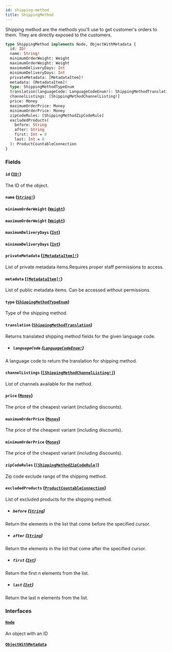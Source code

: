 ```yaml
---
id: shipping-method
title: ShippingMethod
---
```


Shipping method are the methods you'll use to get customer's orders to them. They are directly exposed to the customers.

```graphql
type ShippingMethod implements Node, ObjectWithMetadata {
  id: ID!
  name: String!
  minimumOrderWeight: Weight
  maximumOrderWeight: Weight
  maximumDeliveryDays: Int
  minimumDeliveryDays: Int
  privateMetadata: [MetadataItem]!
  metadata: [MetadataItem]!
  type: ShippingMethodTypeEnum
  translation(languageCode: LanguageCodeEnum!): ShippingMethodTranslation
  channelListings: [ShippingMethodChannelListing!]
  price: Money
  maximumOrderPrice: Money
  minimumOrderPrice: Money
  zipCodeRules: [ShippingMethodZipCodeRule]
  excludedProducts(
    before: String
    after: String
    first: Int = 0
    last: Int = 0
  ): ProductCountableConnection
}
```

### Fields

#### `id` ([`ID!`](/api-reference/scalars/id.mdx))

The ID of the object.

#### `name` ([`String!`](/api-reference/scalars/string.mdx))

#### `minimumOrderWeight` ([`Weight`](/api-reference/objects/weight.mdx))

#### `maximumOrderWeight` ([`Weight`](/api-reference/objects/weight.mdx))

#### `maximumDeliveryDays` ([`Int`](/api-reference/scalars/int.mdx))

#### `minimumDeliveryDays` ([`Int`](/api-reference/scalars/int.mdx))

#### `privateMetadata` ([`[MetadataItem]!`](/api-reference/objects/metadata-item.mdx))

List of private metadata items.Requires proper staff permissions to access.

#### `metadata` ([`[MetadataItem]!`](/api-reference/objects/metadata-item.mdx))

List of public metadata items. Can be accessed without permissions.

#### `type` ([`ShippingMethodTypeEnum`](/api-reference/enums/shipping-method-type-enum.mdx))

Type of the shipping method.

#### `translation` ([`ShippingMethodTranslation`](/api-reference/objects/shipping-method-translation.mdx))

Returns translated shipping method fields for the given language code.

- ##### `languageCode` ([`LanguageCodeEnum!`](/api-reference/enums/language-code-enum.mdx))

A language code to return the translation for shipping method.

#### `channelListings` ([`[ShippingMethodChannelListing!]`](/api-reference/objects/shipping-method-channel-listing.mdx))

List of channels available for the method.

#### `price` ([`Money`](/api-reference/objects/money.mdx))

The price of the cheapest variant (including discounts).

#### `maximumOrderPrice` ([`Money`](/api-reference/objects/money.mdx))

The price of the cheapest variant (including discounts).

#### `minimumOrderPrice` ([`Money`](/api-reference/objects/money.mdx))

The price of the cheapest variant (including discounts).

#### `zipCodeRules` ([`[ShippingMethodZipCodeRule]`](/api-reference/objects/shipping-method-zip-code-rule.mdx))

Zip code exclude range of the shipping method.

#### `excludedProducts` ([`ProductCountableConnection`](/api-reference/objects/product-countable-connection.mdx))

List of excluded products for the shipping method.

- ##### `before` ([`String`](/api-reference/scalars/string.mdx))

Return the elements in the list that come before the specified cursor.

- ##### `after` ([`String`](/api-reference/scalars/string.mdx))

Return the elements in the list that come after the specified cursor.

- ##### `first` ([`Int`](/api-reference/scalars/int.mdx))

Return the first n elements from the list.

- ##### `last` ([`Int`](/api-reference/scalars/int.mdx))

Return the last n elements from the list.

### Interfaces

#### [`Node`](/api-reference/interfaces/node.mdx)

An object with an ID

#### [`ObjectWithMetadata`](/api-reference/interfaces/object-with-metadata.mdx)
